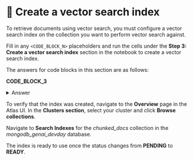 # 👐 Create a vector search index

To retrieve documents using vector search, you must configure a vector search index on the collection you want to perform vector search against.

Fill in any `<CODE_BLOCK_N>` placeholders and run the cells under the **Step 3: Create a vector search index** section in the notebook to create a vector search index.

The answers for code blocks in this section are as follows:

**CODE_BLOCK_3**

<details>
<summary>Answer</summary>
<div>
```python
vs_collection.create_search_index(model=model)
```
</div>
</details>

To verify that the index was created, navigate to the **Overview** page in the Atlas UI. In the **Clusters section**, select your cluster and click **Browse collections**.

<Screenshot url="https://cloud.mongodb.com" src="img/screenshots/30-agent-tools/3-create-vector-search-index/1-browse-collections.png" alt="Browse collections" />

Navigate to **Search Indexes** for the _chunked_docs_ collection in the _mongodb_genai_devday_ database.

<Screenshot url="https://cloud.mongodb.com" src="img/screenshots/30-agent-tools/3-create-vector-search-index/2-nav-search-indexes.png" alt="Navigate to search indexes" />

The index is ready to use once the status changes from **PENDING** to **READY**.

<Screenshot url="https://cloud.mongodb.com" src="img/screenshots/30-agent-tools/3-create-vector-search-index/3-index-ready.png" alt="Index ready to use" />